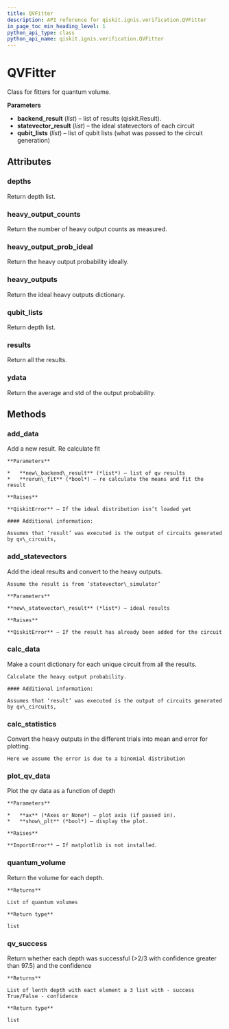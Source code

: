 ```yaml
---
title: QVFitter
description: API reference for qiskit.ignis.verification.QVFitter
in_page_toc_min_heading_level: 1
python_api_type: class
python_api_name: qiskit.ignis.verification.QVFitter
---
```


# QVFitter

<Class id="qiskit.ignis.verification.QVFitter" isDedicatedPage={true} github="https://github.com/qiskit-community/qiskit-ignis/tree/stable/0.3/qiskit/ignis/verification/quantum_volume/fitters.py" signature="QVFitter(backend_result=None, statevector_result=None, qubit_lists=None)" modifiers="class">
  Class for fitters for quantum volume.

  **Parameters**

  *   **backend\_result** (*list*) – list of results (qiskit.Result).
  *   **statevector\_result** (*list*) – the ideal statevectors of each circuit
  *   **qubit\_lists** (*list*) – list of qubit lists (what was passed to the circuit generation)

  ## Attributes

  ### depths

  <Attribute id="qiskit.ignis.verification.QVFitter.depths">
    Return depth list.
  </Attribute>

  ### heavy\_output\_counts

  <Attribute id="qiskit.ignis.verification.QVFitter.heavy_output_counts">
    Return the number of heavy output counts as measured.
  </Attribute>

  ### heavy\_output\_prob\_ideal

  <Attribute id="qiskit.ignis.verification.QVFitter.heavy_output_prob_ideal">
    Return the heavy output probability ideally.
  </Attribute>

  ### heavy\_outputs

  <Attribute id="qiskit.ignis.verification.QVFitter.heavy_outputs">
    Return the ideal heavy outputs dictionary.
  </Attribute>

  ### qubit\_lists

  <Attribute id="qiskit.ignis.verification.QVFitter.qubit_lists">
    Return depth list.
  </Attribute>

  ### results

  <Attribute id="qiskit.ignis.verification.QVFitter.results">
    Return all the results.
  </Attribute>

  ### ydata

  <Attribute id="qiskit.ignis.verification.QVFitter.ydata">
    Return the average and std of the output probability.
  </Attribute>

  ## Methods

  ### add\_data

  <Function id="qiskit.ignis.verification.QVFitter.add_data" signature="QVFitter.add_data(new_backend_result, rerun_fit=True)">
    Add a new result. Re calculate fit

    **Parameters**

    *   **new\_backend\_result** (*list*) – list of qv results
    *   **rerun\_fit** (*bool*) – re calculate the means and fit the result

    **Raises**

    **QiskitError** – If the ideal distribution isn’t loaded yet

    #### Additional information:

    Assumes that ‘result’ was executed is the output of circuits generated by qv\_circuits,
  </Function>

  ### add\_statevectors

  <Function id="qiskit.ignis.verification.QVFitter.add_statevectors" signature="QVFitter.add_statevectors(new_statevector_result)">
    Add the ideal results and convert to the heavy outputs.

    Assume the result is from ‘statevector\_simulator’

    **Parameters**

    **new\_statevector\_result** (*list*) – ideal results

    **Raises**

    **QiskitError** – If the result has already been added for the circuit
  </Function>

  ### calc\_data

  <Function id="qiskit.ignis.verification.QVFitter.calc_data" signature="QVFitter.calc_data()">
    Make a count dictionary for each unique circuit from all the results.

    Calculate the heavy output probability.

    #### Additional information:

    Assumes that ‘result’ was executed is the output of circuits generated by qv\_circuits,
  </Function>

  ### calc\_statistics

  <Function id="qiskit.ignis.verification.QVFitter.calc_statistics" signature="QVFitter.calc_statistics()">
    Convert the heavy outputs in the different trials into mean and error for plotting.

    Here we assume the error is due to a binomial distribution
  </Function>

  ### plot\_qv\_data

  <Function id="qiskit.ignis.verification.QVFitter.plot_qv_data" signature="QVFitter.plot_qv_data(ax=None, show_plt=True)">
    Plot the qv data as a function of depth

    **Parameters**

    *   **ax** (*Axes or None*) – plot axis (if passed in).
    *   **show\_plt** (*bool*) – display the plot.

    **Raises**

    **ImportError** – If matplotlib is not installed.
  </Function>

  ### quantum\_volume

  <Function id="qiskit.ignis.verification.QVFitter.quantum_volume" signature="QVFitter.quantum_volume()">
    Return the volume for each depth.

    **Returns**

    List of quantum volumes

    **Return type**

    list
  </Function>

  ### qv\_success

  <Function id="qiskit.ignis.verification.QVFitter.qv_success" signature="QVFitter.qv_success()">
    Return whether each depth was successful (>2/3 with confidence greater than 97.5) and the confidence

    **Returns**

    List of lenth depth with eact element a 3 list with - success True/False - confidence

    **Return type**

    list
  </Function>
</Class>

